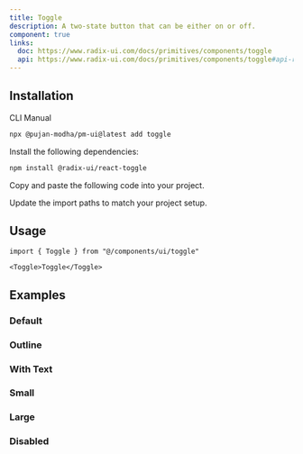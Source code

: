 ```yaml
---
title: Toggle
description: A two-state button that can be either on or off.
component: true
links:
  doc: https://www.radix-ui.com/docs/primitives/components/toggle
  api: https://www.radix-ui.com/docs/primitives/components/toggle#api-reference
---
```


<ComponentPreview name="toggle-demo" description="A toggle component." />

## Installation

<Tabs defaultValue="cli">

<TabsList className="w-min justify-start rounded-full border-2 bg-popover p-1">
  <TabsTrigger
    className="relative rounded-full bg-transparent px-4 py-1 font-semibold text-primary shadow-none transition-none data-[state=active]:text-background data-[state=active]:shadow-none !h-min"
    value="cli">CLI</TabsTrigger>
  <TabsTrigger
    className="relative rounded-full bg-transparent px-4 py-1 font-semibold text-primary shadow-none transition-none data-[state=active]:text-background data-[state=active]:shadow-none !h-min"
    value="manual">Manual</TabsTrigger>
</TabsList>
<TabsContent value="cli">

```bash
npx @pujan-modha/pm-ui@latest add toggle
```

</TabsContent>

<TabsContent value="manual">

<Steps>

<Step>Install the following dependencies:</Step>

```bash
npm install @radix-ui/react-toggle
```

<Step>Copy and paste the following code into your project.</Step>

<ComponentSource name="toggle" />

<Step>Update the import paths to match your project setup.</Step>

</Steps>

</TabsContent>

</Tabs>

## Usage

```tsx
import { Toggle } from "@/components/ui/toggle"
```

```tsx
<Toggle>Toggle</Toggle>
```

## Examples

### Default

<ComponentPreview name="toggle-demo" description="A toggle component." />

### Outline

<ComponentPreview
  name="toggle-outline"
  description="A toggle component using the outline variant."
/>

### With Text

<ComponentPreview
  name="toggle-with-text"
  description="A toggle component with text."
/>

### Small

<ComponentPreview name="toggle-sm" description="A small toggle component." />

### Large

<ComponentPreview name="toggle-lg" description="A large toggle component." />

### Disabled

<ComponentPreview
  name="toggle-disabled"
  description="A disabled toggle component."
/>
